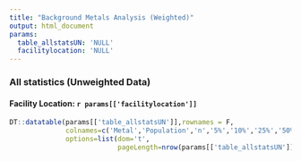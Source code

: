 ```yaml
---
title: "Background Metals Analysis (Weighted)"
output: html_document
params: 
  table_allstatsUN: 'NULL'
  facilitylocation: 'NULL'
---
```


### All statistics (Unweighted Data)
#### Facility Location: `r params[['facilitylocation']]`
```r
DT::datatable(params[['table_allstatsUN']],rownames = F,
              colnames=c('Metal','Population','n','5%','10%','25%','50%','75%','90%','95%'),
              options=list(dom='t',
                           pageLength=nrow(params[['table_allstatsUN']])))
```